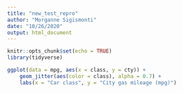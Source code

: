 ```yaml
---
title: "new_test_repro"
author: "Morganne Sigismonti"
date: "10/26/2020"
output: html_document
---
```


```r
knitr::opts_chunk$set(echo = TRUE)
library(tidyverse)
```

```r
ggplot(data = mpg, aes(x = class, y = cty)) +
	geom_jitter(aes(color = class), alpha = 0.7) +
	labs(x = "Car class", y = "City gas mileage (mpg)")

```

